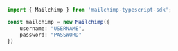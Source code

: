 ```typescript index.ts
import { Mailchimp } from 'mailchimp-typescript-sdk';

const mailchimp = new Mailchimp({
    username: "USERNAME",
    password: "PASSWORD"
})
```